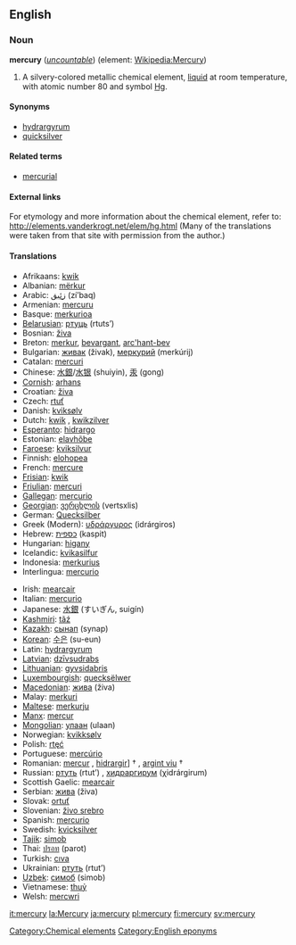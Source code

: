 {{See|Mercury}}
==English==
{{elements|Hg|Gold|Au|Thallium|Ti}}
===Noun===
'''mercury''' (''[[uncountable]]'') (element: [[w:Mercury (element)|Wikipedia:Mercury]])

#A silvery-colored metallic chemical element, [[liquid]] at room temperature, with atomic number 80 and symbol [[Hg]].

====Synonyms====
*[[hydrargyrum]]
*[[quicksilver]]

====Related terms====
*[[mercurial]]

====External links====
For etymology and more information about the chemical element, refer to:
http://elements.vanderkrogt.net/elem/hg.html
(Many of the translations were taken from that site with permission from the author.)

====Translations====
{{top}}
*Afrikaans: [[kwik]]
*Albanian: [[mërkur]]
*Arabic: [[زئبق]] (zí’baq)
*Armenian: [[mercuru]]
*Basque: [[merkurioa]]
*[[Belarusian]]: [[ртуць]] (rtuts’)
*Bosnian: [[živa]]
*Breton: [[merkur]], [[bevargant]], [[arc'hant-bev]] {{m}}
*Bulgarian: [[живак]] (živak), [[меркурий]] (merkúrij)
*Catalan: [[mercuri]]
*Chinese: [[水銀]]/[[水银]] (shuiyin), [[汞]] (gong)
*[[Cornish]]: [[arhans]]
*Croatian: [[živa]]
*Czech: [[rtuť]]
*Danish: [[kviksølv]]
*Dutch: [[kwik]] {{n}}, [[kwikzilver]] {{n}}
*[[Esperanto]]: [[hidrargo]]
*Estonian: [[elavhõbe]]
*[[Faroese]]: [[kviksilvur]]
*Finnish: [[elohopea]]
*French: [[mercure]] {{m}}
*[[Frisian]]: [[kwik]] {{n}}
*[[Friulian]]: [[mercuri]]
*[[Gallegan]]: [[mercurio]]
*[[Georgian]]: [[ვერცხლის]] (vertsxlis)
*German: [[Quecksilber]] {{m}}
*Greek (Modern): [[υδράργυρος]] (idrárgiros) {{m}}
*Hebrew: [[כספית]] (kaspit)
*Hungarian: [[higany]]
*Icelandic: [[kvikasilfur]]
*Indonesia: [[merkurius]]
*Interlingua: [[mercurio]]
{{mid}}
*Irish: [[mearcair]]
*Italian: [[mercurio]] {{m}}
*Japanese: [[水銀]] (すいぎん, suigín)
*[[Kashmiri]]: [[tãź]]
*[[Kazakh]]: [[сынап]] (synap)
*[[w:Korean language|Korean]]: [[수은]] (su-eun)
*Latin: [[hydrargyrum]]
*[[Latvian]]: [[dzīvsudrabs]]
*[[Lithuanian]]: [[gyvsidabris]] {{m}}
*[[Luxembourgish]]: [[quecksëlwer]]
*[[Macedonian]]: [[жива]] (živa)
*Malay: [[merkuri]]
*[[Maltese]]: [[merkurju]]
*[[Manx]]: [[mercur]]
*[[Mongolian]]: [[улаан]] (ulaan)
*Norwegian: [[kvikksølv]]
*Polish: [[rtęć]] {{f}}
*Portuguese: [[mercúrio]] {{m}}
*Romanian: [[mercur]] {{n}}, [[hidrargir]]] † {{n}}, [[argint viu]] †
*Russian: [[ртуть]] (rtut’) {{f}}, [[хидраргирум]] (χidrárgirum) {{m}}
*Scottish Gaelic: [[mearcair]]
*Serbian: [[жива]] (živa)
*Slovak: [[ortuť]] {{f}}
*Slovenian: [[živo srebro]] {{n}}
*Spanish: [[mercurio]] {{m}}
*Swedish: [[kvicksilver]]
*[[Tajik]]: [[simob]]
*Thai: [[ปรอท]] (parot)
*Turkish: [[cıva]]
*Ukrainian: [[ртуть]] (rtut’)
*[[Uzbek]]: [[симоб]] (simob)
*Vietnamese: [[thuỷ]]
*Welsh: [[mercwri]]
{{bottom}}

[[Category:Chemical elements]]
[[Category:English eponyms]]

[[it:mercury]]
[[la:Mercury]]
[[ja:mercury]]
[[pl:mercury]]
[[fi:mercury]]
[[sv:mercury]]